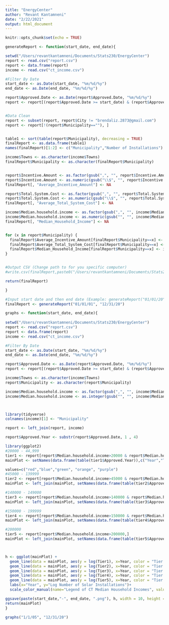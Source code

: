 ```yaml
---
title: "EnergyCenter"
author: "Revant Kantamneni"
date: "2/22/2021"
output: html_document
---
```


```r
knitr::opts_chunk$set(echo = TRUE)
```



```r

generateReport <- function(start_date, end_date){

setwd("/Users/revantkantamneni/Documents/Stats230/EnergyCenter")
report <- read.csv("report.csv")
report <- data.frame(report)
income <- read.csv("ct_income.csv")

#Filter By Date
start_date <- as.Date(start_date, "%m/%d/%y")
end_date <- as.Date(end_date, "%m/%d/%y")

report$Approved.Date <- as.Date(report$Approved.Date, "%m/%d/%y")
report <- report[(report$Approved.Date >= start_date) & (report$Approved.Date <= end_date),]


#Data Clean
report <- subset(report, report$City != "brendaliz.2873@gmail.com")
report <- report[!(report$Municipality==""), ]


table1 <- sort(table(report$Municipality), decreasing = TRUE)
finalReport <- as.data.frame(table1)
names(finalReport)[1:2] <- c("Municipality","Number of Installations")

income$Towns <- as.character(income$Towns)
finalReport$Municipality <- as.character(finalReport$Municipality)


report$Incentive.Amount <- as.factor(gsub(",", "", report$Incentive.Amount))
report$Incentive.Amount <- as.numeric(gsub("\\$", "", report$Incentive.Amount))
finalReport[, "Average_Incentive_Amount"] <- NA

report$Total.System.Cost <- as.factor(gsub(",", "", report$Total.System.Cost))
report$Total.System.Cost <- as.numeric(gsub("\\$", "", report$Total.System.Cost))
finalReport[, "Average_Total_System_Cost"] <- NA

income$Median.household.income <- as.factor(gsub(",", "", income$Median.household.income))
income$Median.household.income <- as.numeric(gsub("", "", income$Median.household.income))
finalReport[, "Median_Household_Income"] <- NA


for (x in report$Municipality) {
  finalReport$Average_Incentive_Amount[finalReport$Municipality==x] <- round(mean(report$Incentive.Amount[report$Municipality==x]), digits = 2)
  finalReport$Average_Total_System_Cost[finalReport$Municipality==x] <- round(mean(report$Total.System.Cost[report$Municipality==x]), digits = 2)
  finalReport$Median_Household_Income[finalReport$Municipality==x] <- income$Median.household.income[income$Towns==x]
}


#Output CSV (Change path to for you specific computer)
#write.csv(finalReport,paste0("/Users/revantkantamneni/Documents/Stats230/EnergyCenter/", start_date, "-", end_date,"_data.csv"), row.names = FALSE)

return(finalReport)

}


```

```r

#Input start date and then end date (Example: generateReport("01/01/20", "12/31/20"))
finalReport <- generateReport("01/01/01", "12/31/20")
```

```r
graphs <- function(start_date, end_date){
  
setwd("/Users/revantkantamneni/Documents/Stats230/EnergyCenter")
report <- read.csv("report.csv")
report <- data.frame(report)
income <- read.csv("ct_income.csv")

#Filter By Date
start_date <- as.Date(start_date, "%m/%d/%y")
end_date <- as.Date(end_date, "%m/%d/%y")

report$Approved.Date <- as.Date(report$Approved.Date, "%m/%d/%y")
report <- report[(report$Approved.Date >= start_date) & (report$Approved.Date <= end_date),]

income$Towns <- as.character(income$Towns)
report$Municipality <- as.character(report$Municipality)

income$Median.household.income <- as.factor(gsub(",", "", income$Median.household.income))
income$Median.household.income <- as.integer(gsub("", "", income$Median.household.income))



library(tidyverse)
colnames(income)[1] <- "Municipality"

report <- left_join(report, income)

report$Approved.Year <- substr(report$Approved.Date, 1 , 4)

library(ggplot2)
#20000 - 44,999
tier1 <- report[report$Median.household.income>20000 & report$Median.household.income<44999, ]
mainPlot <- setNames(data.frame(table(tier1$Approved.Year)),c("Year","Tier1"))

values=c("red","blue","green", "orange", "purple")
#45000 - 139999
tier2 <- report[report$Median.household.income>45000 & report$Median.household.income<139999, ]
mainPlot <- left_join(mainPlot, setNames(data.frame(table(tier2$Approved.Year)),c("Year","Tier2")))

#140000 - 149000
tier3 <- report[report$Median.household.income>140000 & report$Median.household.income<149000, ]
mainPlot <- left_join(mainPlot, setNames(data.frame(table(tier3$Approved.Year)),c("Year","Tier3")))

#150000 - 199999
tier4 <- report[report$Median.household.income>150000 & report$Median.household.income<199999, ]
mainPlot <- left_join(mainPlot, setNames(data.frame(table(tier4$Approved.Year)),c("Year","Tier4")))

#200000
tier5 <- report[report$Median.household.income>200000,]
mainPlot <- left_join(mainPlot, setNames(data.frame(table(tier5$Approved.Year)),c("Year","Tier5")))



h <- ggplot(mainPlot) +
  geom_line(data = mainPlot, aes(y = log(Tier1), x=Year, color = "Tier 1: $20,000-$44,999", group=1)) +
  geom_line(data = mainPlot, aes(y = log(Tier2), x=Year, color = "Tier 2: $45,000-$139,999", group=1)) +
  geom_line(data = mainPlot, aes(y = log(Tier3), x=Year, color = "Tier 3: $140,000-$149,000", group=1)) +
  geom_line(data = mainPlot, aes(y = log(Tier4), x=Year, color = "Tier 4: $150,000-$199,999", group=1)) +
  geom_line(data = mainPlot, aes(y = log(Tier5), x=Year, color = "Tier 5: $200,000+", group=1)) +
  labs(x="Year", y="Log Number of Solar Installations")+
  scale_color_manual(name="Legend of CT Median Household Incomes", values = c("Tier 1: $20,000-$44,999"="red", "Tier 2: $45,000-$139,999"="blue", "Tier 3: $140,000-$149,000"="green", "Tier 4: $150,000-$199,999"="orange", "Tier 5: $200,000+"="purple")) + ggtitle("Solar Installations Based On Median Household Income")

ggsave(paste(start_date,"-", end_date, ".png"), h, width = 10, height = 7, dpi = 120)
return(mainPlot)
}

graphs("1/1/05", "12/31/20")




```







